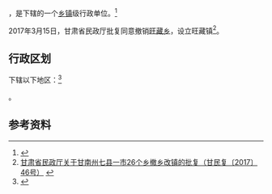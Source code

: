 {{中国乡级行政区|62/30/24/204/000}}

'''{{PAGENAMEBASE}}'''，是{{PRC admin/fullname|62/30/24/204/000|3}}下辖的一个[[乡镇|乡镇]]级行政单位。<ref>{{PRC admin/ref sgc|{{PRC admin/parent|62/30/24/204/000}}}}</ref>

2017年3月15日，甘肃省民政厅批复同意撤销[[旺藏乡|旺藏乡]]，设立旺藏镇<ref>[http://www.gsmz.gov.cn/articles/2017/04/16/article_24_111146_1.html 甘肃省民政厅关于甘南州七县一市26个乡撤乡改镇的批复（甘民复〔2017〕46号）] {{Wayback|url=http://www.gsmz.gov.cn/articles/2017/04/16/article_24_111146_1.html |date=20170629100108 }}</ref>。

== 行政区划 ==

{{PAGENAMEBASE}}下辖以下地区：<ref>{{PRC admin/ref sgc|62/30/24/204/000}}</ref>

{{PRC admin/children|62/30/24/204/000}}。

== 参考资料 ==

{{reflist}}

{{行政区划小作品}}
{{PRC admin/navcat|62/30/24/204/000}}